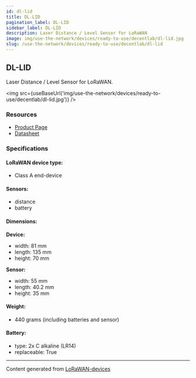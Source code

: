 ```yaml
---
id: dl-lid
title: DL-LID
pagination_label: DL-LID
sidebar_label: DL-LID
description: Laser Distance / Level Sensor for LoRaWAN
image: img/use-the-network/devices/ready-to-use/decentlab/dl-lid.jpg
slug: /use-the-network/devices/ready-to-use/decentlab/dl-lid
---
```



## DL-LID

Laser Distance / Level Sensor for LoRaWAN.

<img src={useBaseUrl('img/use-the-network/devices/ready-to-use/decentlab/dl-lid.jpg')} />

### Resources

- [Product Page](https://www.decentlab.com/products/laser-distance-level-sensor-for-lorawan)
- [Datasheet](https://cdn.decentlab.com/download/datasheets/Decentlab-DL-LID-datasheet.pdf)

### Specifications

#### LoRaWAN device type:
- Class A end-device

#### Sensors:

- distance
- battery

#### Dimensions:

**Device:**
- width: 81 mm
- length: 135 mm
- height: 70 mm

**Sensor:**
- width: 55 mm
- length: 40.2 mm
- height: 35 mm

#### Weight:

- 440 grams (including batteries and sensor)

#### Battery:

- type: 2x C alkaline (LR14)
- replaceable: True

---

Content generated from [LoRaWAN-devices](https://github.com/TheThingsNetwork/lorawan-devices)
